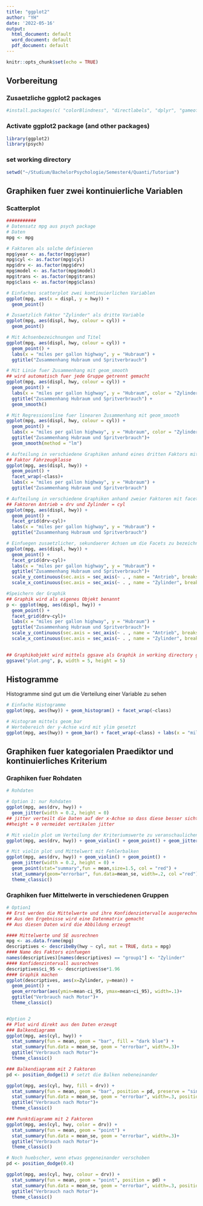 ```yaml
---
title: "ggplot2"
author: "YH"
date: '2022-05-16'
output:
  html_document: default
  word_document: default
  pdf_document: default
---
```


```r
knitr::opts_chunk$set(echo = TRUE)
```

## Vorbereitung
### Zusaetzliche ggplot2 packages

```r
#install.packages(c( "colorBlindness", "directlabels", "dplyr", "gameofthrones", "ggforce", "gghighlight", "ggnewscale", "ggplot2", "ggraph", "ggrepel", "ggtext", "ggthemes", "hexbin", "Hmisc", "mapproj", "maps", "munsell", "ozmaps", "paletteer", "patchwork", "rmapshaper", "scico", "seriation", "sf", "stars", "tidygraph", "tidyr", "wesanderson"))
```
### Activate ggplot2 package (and other packages)
```r
library(ggplot2)
library(psych)
```
### set working directory
```r
setwd("~/Studium/BachelorPsychologie/Semester4/Quanti/Tutorium")
```
## Graphiken fuer zwei kontinuierliche Variablen

### Scatterplot
```r
###########
# Datensatz mpg aus psych package
# Daten
mpg <- mpg

# Faktoren als solche definieren
mpg$year <- as.factor(mpg$year)
mpg$cyl <- as.factor(mpg$cyl)
mpg$drv <- as.factor(mpg$drv)
mpg$model <- as.factor(mpg$model)
mpg$trans <- as.factor(mpg$trans)
mpg$class <- as.factor(mpg$class)

# Einfaches scatterplot zwei kontinuierlichen Variablen
ggplot(mpg, aes(x = displ, y = hwy)) + 
  geom_point()

# Zusaetzlich Faktor "Zylinder" als dritte Variable
ggplot(mpg, aes(displ, hwy, colour = cyl)) + 
  geom_point()

# Mit Achsenbezeichnungen und Titel
ggplot(mpg, aes(displ, hwy, colour = cyl)) + 
  geom_point() + 
  labs(x = "miles per gallon highway", y = "Hubraum") +
  ggtitle("Zusammenhang Hubraum und Spritverbrauch")

# Mit Linie fuer Zusammenhang mit geom_smooth
## wird automatisch fuer jede Gruppe getrennt gemacht
ggplot(mpg, aes(displ, hwy, colour = cyl)) + 
  geom_point() + 
  labs(x = "miles per gallon highway", y = "Hubraum", color = "Zylinder") +
  ggtitle("Zusammenhang Hubraum und Spritverbrauch") +
  geom_smooth()

# Mit Regressionsline fuer linearen Zusammenhang mit geom_smooth
ggplot(mpg, aes(displ, hwy, colour = cyl)) + 
  geom_point() + 
  labs(x = "miles per gallon highway", y = "Hubraum", color = "Zylinder") +
  ggtitle("Zusammenhang Hubraum und Spritverbrauch")+
  geom_smooth(method = "lm")

# Aufteilung in verschiedene Graphiken anhand eines dritten Faktors mit facet_wrap
## Faktor Fahrzeugklasse
ggplot(mpg, aes(displ, hwy)) + 
  geom_point() + 
  facet_wrap(~class)+
  labs(x = "miles per gallon highway", y = "Hubraum") +
  ggtitle("Zusammenhang Hubraum und Spritverbrauch")

# Aufteilung in verschiedene Graphiken anhand zweier Faktoren mit facet_grid
## Faktoren Antrieb = drv und Zylinder = cyl
ggplot(mpg, aes(displ, hwy)) + 
  geom_point() + 
  facet_grid(drv~cyl)+
  labs(x = "miles per gallon highway", y = "Hubraum") +
  ggtitle("Zusammenhang Hubraum und Spritverbrauch")

# Einfuegen zusaetzlicher, sekundaerer Achsen um die Facets zu bezeichnen
ggplot(mpg, aes(displ, hwy)) + 
  geom_point() + 
  facet_grid(drv~cyl)+
  labs(x = "miles per gallon highway", y = "Hubraum") +
  ggtitle("Zusammenhang Hubraum und Spritverbrauch")+
  scale_y_continuous(sec.axis = sec_axis(~ . , name = "Antrieb", breaks = NULL, labels = NULL)) +
  scale_x_continuous(sec.axis = sec_axis(~ . , name = "Zylinder", breaks = NULL, labels = NULL))

#Speichern der Graphik
## Graphik wird als eigenes Objekt benannt
p <- ggplot(mpg, aes(displ, hwy)) + 
  geom_point() + 
  facet_grid(drv~cyl)+
  labs(x = "miles per gallon highway", y = "Hubraum") +
  ggtitle("Zusammenhang Hubraum und Spritverbrauch")+
  scale_y_continuous(sec.axis = sec_axis(~ . , name = "Antrieb", breaks = NULL, labels = NULL)) +
  scale_x_continuous(sec.axis = sec_axis(~ . , name = "Zylinder", breaks = NULL, labels = NULL))
  

## Graphikobjekt wird mittels ggsave als Graphik in working directory gespeichert
ggsave("plot.png", p, width = 5, height = 5)

```
## Histogramme

Histogramme sind gut um die Verteilung einer Variable zu sehen
```r
# Einfache Histogramme
ggplot(mpg, aes(hwy)) + geom_histogram() + facet_wrap(~class)

# Histogram mittels geom_bar
# Wertebereich der y-Achse wird mit ylim gesetzt
ggplot(mpg, aes(hwy)) + geom_bar() + facet_wrap(~class) + labs(x = "miles per gallon highway", y = "Hubraum") + ggtitle("Spritverbrauch nach Fahrzeugklasse") + ylim(0,25)

```

## Graphiken fuer kategorialen Praediktor und kontinuierliches Kriterium
### Graphiken fuer Rohdaten

```r
# Rohdaten

# Option 1: nur Rohdaten
ggplot(mpg, aes(drv, hwy)) + 
  geom_jitter(width = 0.2, height = 0)
## jitter verteilt die Daten auf der x-Achse so dass diese besser sichtbar sind
##height = 0 vermeidet vertikalen jitter

# Mit violin plot um Verteilung der Kriteriumswerte zu veranschaulichen
ggplot(mpg, aes(drv, hwy)) + geom_violin() + geom_point() + geom_jitter(width = 0.2, height = 0)

# Mit violin plot und Mittelwert mit Fehlerbalken
ggplot(mpg, aes(drv, hwy)) + geom_violin() + geom_point() +
  geom_jitter(width = 0.2, height = 0) +
  geom_point(stat="summary",fun = mean,size=1.5, col = "red") +
  stat_summary(geom="errorbar", fun.data=mean_se, width=.2, col ="red")+
  theme_classic()
```

### Graphiken fuer Mittelwerte in verschiedenen Gruppen

```r

# Option1
## Erst werden die Mittelwerte und ihre Konfidenzintervalle ausgerechnet
## Aus den Ergebnisse wird eine Datenmatrix gemacht
## Aus diesen Daten wird die Abbildung erzeugt

#### Mittelwerte und SE ausrechnen
mpg <- as.data.frame(mpg)
descriptives <- describeBy(hwy ~ cyl, mat = TRUE, data = mpg)
#### Name des Faktors einfuegen
names(descriptives)[names(descriptives) == "group1"] <- "Zylinder"
#### Konfidenzintervall ausrechnen
descriptives$ci_95 <- descriptives$se*1.96
#### Graphik machen
ggplot(descriptives, aes(x=Zylinder, y=mean)) + 
  geom_point() +
  geom_errorbar(aes(ymin=mean-ci_95, ymax=mean+ci_95), width=.1)+
  ggtitle("Verbrauch nach Motor")+
  theme_classic()


#Option 2 
## Plot wird direkt aus den Daten erzeugt
### Balkendiagramm
ggplot(mpg, aes(cyl, hwy)) + 
  stat_summary(fun = mean, geom = "bar", fill = "dark blue") +
  stat_summary(fun.data = mean_se, geom = "errorbar", width=.3)+
  ggtitle("Verbrauch nach Motor")+
  theme_classic()

### Balkendiagramm mit 2 Faktoren
pd <- position_dodge(1) # setzt die Balken nebeneinander

ggplot(mpg, aes(cyl, hwy, fill = drv)) + 
  stat_summary(fun = mean, geom = "bar", position = pd, preserve = "single") +
  stat_summary(fun.data = mean_se, geom = "errorbar", width=.3, position = pd, preserve = "single")+
  ggtitle("Verbrauch nach Motor")+
  theme_classic()

### Punktdiagramm mit 2 Faktoren
ggplot(mpg, aes(cyl, hwy, color = drv)) + 
  stat_summary(fun = mean, geom = "point") +
  stat_summary(fun.data = mean_se, geom = "errorbar", width=.3)+
  ggtitle("Verbrauch nach Motor")+
  theme_classic()

# Noch huebscher, wenn etwas gegeneinander verschoben
pd <- position_dodge(0.4)

ggplot(mpg, aes(cyl, hwy, colour = drv)) + 
  stat_summary(fun = mean, geom = "point", position = pd) +
  stat_summary(fun.data = mean_se, geom = "errorbar", width=.3, position = pd)+
  ggtitle("Verbrauch nach Motor")+
  theme_classic()


```


